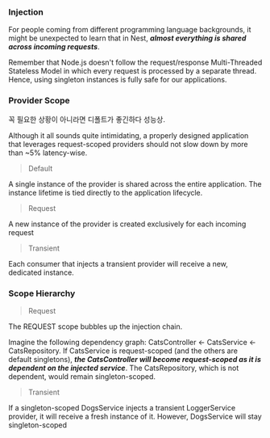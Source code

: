 ### Injection

For people coming from different programming language backgrounds, it might be unexpected to learn that in Nest, ***almost everything is shared across incoming requests***.

 Remember that Node.js doesn't follow the request/response Multi-Threaded Stateless Model in which every request is processed by a separate thread. Hence, using singleton instances is fully safe for our applications.

 ### Provider Scope

 꼭 필요한 상황이 아니라면 디폴트가 좋긴하다 성능상.
 
Although it all sounds quite intimidating, a properly designed application that leverages request-scoped providers should not slow down by more than ~5% latency-wise.


 > Default

A single instance of the provider is shared across the entire application. The instance lifetime is tied directly to the application lifecycle.

 > Request

 A new instance of the provider is created exclusively for each incoming request

 > Transient

Each consumer that injects a transient provider will receive a new, dedicated instance.

### Scope Hierarchy

> Request

The REQUEST scope bubbles up the injection chain.

Imagine the following dependency graph: CatsController <- CatsService <- CatsRepository. If CatsService is request-scoped (and the others are default singletons), ***the CatsController will become request-scoped as it is dependent on the injected service***. The CatsRepository, which is not dependent, would remain singleton-scoped.

> Transient

If a singleton-scoped DogsService injects a transient LoggerService provider, it will receive a fresh instance of it. However, DogsService will stay singleton-scoped
